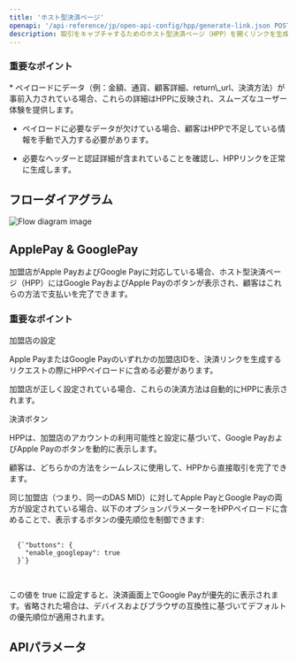 ```yaml
---
title: 'ホスト型決済ページ'
openapi: '/api-reference/jp/open-api-config/hpp/generate-link.json POST /api/v1/server-to-server-interface/hpp/generate/link'
description: 取引をキャプチャするためのホスト型決済ページ（HPP）を開くリンクを生成します。
---
```


### 重要なポイント

<Info>
  * ペイロードにデータ（例：金額、通貨、顧客詳細、return\_url、決済方法）が事前入力されている場合、これらの詳細はHPPに反映され、スムーズなユーザー体験を提供します。

  * ペイロードに必要なデータが欠けている場合、顧客はHPPで不足している情報を手動で入力する必要があります。

  * 必要なヘッダーと認証詳細が含まれていることを確認し、HPPリンクを正常に生成します。
</Info>

## フローダイアグラム

![Flow diagram image](/images/timeline-diagram/flows-API-HPP-jp.svg)

## ApplePay & GooglePay

加盟店がApple PayおよびGoogle Payに対応している場合、ホスト型決済ページ（HPP）にはGoogle PayおよびApple Payのボタンが表示され、顧客はこれらの方法で支払いを完了できます。

### 重要なポイント

<Info>
加盟店の設定

Apple PayまたはGoogle Payのいずれかの加盟店IDを、決済リンクを生成するリクエストの際にHPPペイロードに含める必要があります。

加盟店が正しく設定されている場合、これらの決済方法は自動的にHPPに表示されます。

決済ボタン

HPPは、加盟店のアカウントの利用可能性と設定に基づいて、Google PayおよびApple Payのボタンを動的に表示します。

顧客は、どちらかの方法をシームレスに使用して、HPPから直接取引を完了できます。

同じ加盟店（つまり、同一のDAS MID）に対してApple PayとGoogle Payの両方が設定されている場合、以下のオプションパラメーターをHPPペイロードに含めることで、表示するボタンの優先順位を制御できます:

  <pre>
  <code>
  {`"buttons": {
    "enable_googlepay": true
  }`}
  </code>
  </pre>

この値を true に設定すると、決済画面上でGoogle Payが優先的に表示されます。省略された場合は、デバイスおよびブラウザの互換性に基づいてデフォルトの優先順位が適用されます。
  
</Info>

## APIパラメータ

